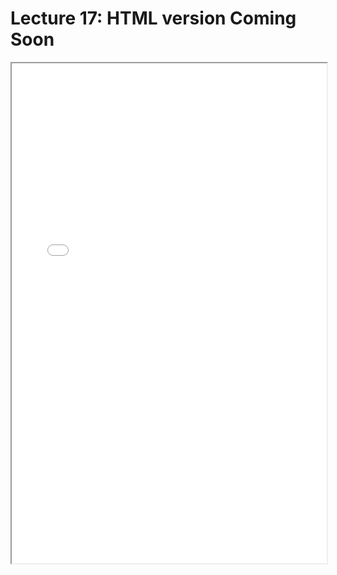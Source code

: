 # Lecture 17: HTML version Coming Soon

<iframe src="../lectures/Econ 106 Lecture 17.pdf" width="100%" height="800px"></iframe>
